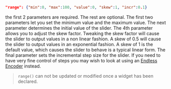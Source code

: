 ```json
"range": {"min":0, "max":100, "value":0, "skew":1, "incr":0.1}
```
the first 2 parameters are required. The rest are optional. The first two parameters let you set the minimum value and the maximum value. The next parameter determines the initial value of the slider. The 4th parameter allows you to adjust the skew factor. Tweaking the skew factor will cause the slider to output values in a non linear fashion. A skew of 0.5 will cause the slider to output values in an exponential fashion. A skew of 1 is the default value, which causes the slider to behave is a typical linear form. The final parameter sets the incremental step size for the slider. If you need to have very fine control of steps you may wish to look at using an [Endless Encoder](./encoder.md) instead.
> `range()` can not be updated or modified once a widget has been declared.
